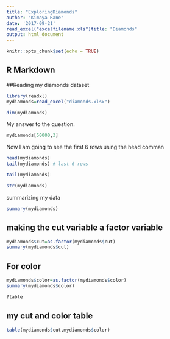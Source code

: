 ```yaml
---
title: "ExploringDiamonds"
author: "Kimaya Rane"
date: '2017-09-21'
read_excel("excelfilename.xls")title: "Diamonds"
output: html_document
---
```


```r
knitr::opts_chunk$set(echo = TRUE)
```

## R Markdown


##Reading my diamonds dataset


```r
library(readxl)
mydiamonds=read_excel("diamonds.xlsx")
```
```r
dim(mydiamonds)
```

My answer to the question.

```r
mydiamonds[50000,3]
```

Now I am going to see the first 6 rows using the head comman

```r
head(mydiamonds)
tail(mydiamonds) # last 6 rows
```

```r
tail(mydiamonds)
```

```r
str(mydiamonds)
```

summarizing my data

```r
summary(mydiamonds)
```

## making the cut variable a factor variable 
```r
mydiamonds$cut=as.factor(mydiamonds$cut)
summary(mydiamonds$cut)
```

## For color

```r
mydiamonds$color=as.factor(mydiamonds$color)
summary(mydiamonds$color)
```

```r
?table
```

## my cut and color table

```r
table(mydiamonds$cut,mydiamonds$color)
```

